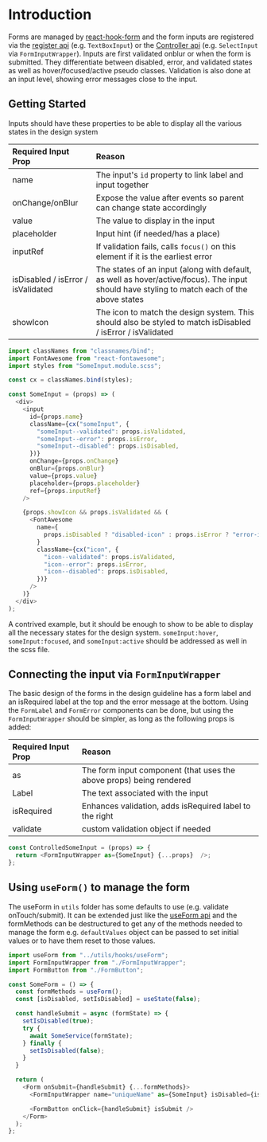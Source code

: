 
<Meta title="Form/Introduction" />

# Introduction

Forms are managed by [react-hook-form](https://react-hook-form.com/) and the form inputs are registered via the 
[register api](https://react-hook-form.com/api/useform/register) (e.g. `TextBoxInput`) or the [Controller api](https://react-hook-form.com/api/usecontroller/controller) 
(e.g. `SelectInput` via `FormInputWrapper`). Inputs are first validated onblur or when the form is submitted. They
differentiate between disabled, error, and validated states as well as hover/focused/active pseudo classes. Validation
is also done at an input level, showing error messages close to the input. 

## Getting Started

Inputs should have these properties to be able to display all the various states in the design system


| Required Input Prop | Reason |
| :--  | :-- |
| name | The input's `id` property to link label and input together |
| onChange/onBlur | Expose the value after events so parent can change state accordingly |
| value | The value to display in the input |
| placeholder | Input hint (if needed/has a place) |
| inputRef | If validation fails, calls `focus()` on this element if it is the earliest error |
| isDisabled / isError / isValidated | The states of an input (along with default, as well as hover/active/focus). The input should have styling to match each of the above states |
| showIcon | The icon to match the design system. This should also be styled to match isDisabled / isError / isValidated |

```js highlight-line="2"
import classNames from "classnames/bind";
import FontAwesome from "react-fontawesome";
import styles from "SomeInput.module.scss";

const cx = classNames.bind(styles);

const SomeInput = (props) => (
  <div>
    <input
      id={props.name}
      className={cx("someInput", {
        "someInput--validated": props.isValidated,
        "someInput--error": props.isError,
        "someInput--disabled": props.isDisabled,
      })}
      onChange={props.onChange}
      onBlur={props.onBlur}
      value={props.value}
      placeholder={props.placeholder}
      ref={props.inputRef}
    />

    {props.showIcon && props.isValidated && (
      <FontAwesome
        name={
          props.isDisabled ? "disabled-icon" : props.isError ? "error-icon" : "valid-icon"
        }
        className={cx("icon", {
          "icon--validated": props.isValidated,
          "icon--error": props.isError,
          "icon--disabled": props.isDisabled,
        })}
      />
    )}
  </div>
);
```
A contrived example, but it should be enough to show to be able to display all the necessary states for the
design system. `someInput:hover`, `someInput:focused`, and `someInput:active` should be addressed as well
in the scss file.

## Connecting the input via `FormInputWrapper`

The basic design of the forms in the design guideline has a form label and an isRequired label at the top
and the error message at the bottom. Using the `FormLabel` and `FormError` components can be done, but
using the `FormInputWrapper` should be simpler, as long as the following props is added:

| Required Input Prop | Reason |
| :--  | :-- |
| as | The form input component (that uses the above props) being rendered |
| Label | The text associated with the input |
| isRequired | Enhances validation, adds isRequired label to the right |
| validate | custom validation object if needed |

```js highlight-line="2"
const ControlledSomeInput = (props) => {
  return <FormInputWrapper as={SomeInput} {...props}  />;
};
```

## Using `useForm()` to manage the form

The useForm in `utils` folder has some defaults to use (e.g. validate onTouch/submit). It can be
extended just like the [useForm api](https://react-hook-form.com/api/useform) and the formMethods
can be destructured to get any of the methods needed to manage the form e.g. `defaultValues` object
can be passed to set initial values or to have them reset to those values.

```js highlight-line="2"
import useForm from "../utils/hooks/useForm";
import FormInputWrapper from "./FormInputWrapper";
import FormButton from "./FormButton";

const SomeForm = () => {
  const formMethods = useForm();
  const [isDisabled, setIsDisabled] = useState(false);

  const handleSubmit = async (formState) => {
    setIsDisabled(true);
    try {
      await SomeService(formState);
    } finally {
      setIsDisabled(false);
    }
  }

  return (
    <Form onSubmit={handleSubmit} {...formMethods}>
      <FormInputWrapper name="uniqueName" as={SomeInput} isDisabled={isDisabled} />

      <FormButton onClick={handleSubmit} isSubmit />
    </Form>
  );
};
```
